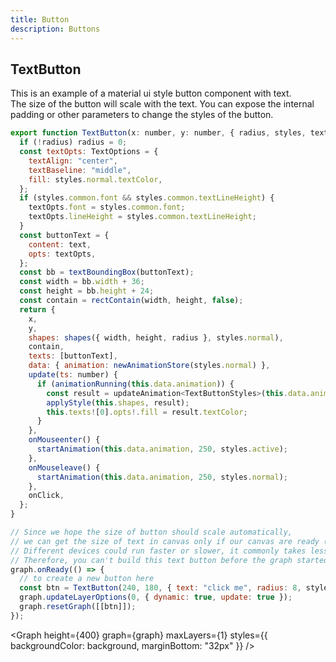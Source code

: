 ```yaml
---
title: Button
description: Buttons
---
```


## TextButton

This is an example of a material ui style button component with text.  
The size of the button will scale with the text.
You can expose the internal padding or other parameters to change the styles of the button.

```js
export function TextButton(x: number, y: number, { radius, styles, text, textBoundingBox, onClick }: TextButtonProps): ShadowElement {
  if (!radius) radius = 0;
  const textOpts: TextOptions = {
    textAlign: "center",
    textBaseline: "middle",
    fill: styles.normal.textColor,
  };
  if (styles.common.font && styles.common.textLineHeight) {
    textOpts.font = styles.common.font;
    textOpts.lineHeight = styles.common.textLineHeight;
  }
  const buttonText = {
    content: text,
    opts: textOpts,
  };
  const bb = textBoundingBox(buttonText);
  const width = bb.width + 36;
  const height = bb.height + 24;
  const contain = rectContain(width, height, false);
  return {
    x,
    y,
    shapes: shapes({ width, height, radius }, styles.normal),
    contain,
    texts: [buttonText],
    data: { animation: newAnimationStore(styles.normal) },
    update(ts: number) {
      if (animationRunning(this.data.animation)) {
        const result = updateAnimation<TextButtonStyles>(this.data.animation, ts);
        applyStyle(this.shapes, result);
        this.texts![0].opts!.fill = result.textColor;
      }
    },
    onMouseenter() {
      startAnimation(this.data.animation, 250, styles.active);
    },
    onMouseleave() {
      startAnimation(this.data.animation, 250, styles.normal);
    },
    onClick,
  };
}

// Since we hope the size of button should scale automatically,
// we can get the size of text in canvas only if our canvas are ready (canvas created in the browser, and worker are ready if we use web worker).
// Different devices could run faster or slower, it commonly takes less than 10 ms to prepare a new canvas in the web worker thread.
// Therefore, you can't build this text button before the graph started.
graph.onReady(() => {
  // to create a new button here
  const btn = TextButton(240, 180, { text: "click me", radius: 8, styles, textBoundingBox: graph.boundingBox.bind(graph) });
  graph.updateLayerOptions(0, { dynamic: true, update: true });
  graph.resetGraph([[btn]]);
});
```

<Graph height={400} graph={graph} maxLayers={1} styles={{ backgroundColor: background, marginBottom: "32px" }} />
